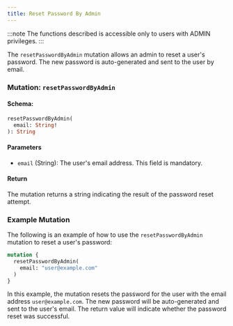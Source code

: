 ```yaml
---
title: Reset Password By Admin
---
```



:::note
The functions described is accessible only to users with ADMIN privileges.
:::

The `resetPasswordByAdmin` mutation allows an admin to reset a user's password. The new password is auto-generated and sent to the user by email.

### Mutation: `resetPasswordByAdmin`

#### Schema:
```graphql
resetPasswordByAdmin(
  email: String!
): String
```

#### Parameters

- `email` (String): The user's email address. This field is mandatory.

#### Return

The mutation returns a string indicating the result of the password reset attempt.

### Example Mutation

The following is an example of how to use the `resetPasswordByAdmin` mutation to reset a user's password:

```graphql
mutation {
  resetPasswordByAdmin(
    email: "user@example.com"
  )
}
```

In this example, the mutation resets the password for the user with the email address `user@example.com`. The new password will be auto-generated and sent to the user's email. The return value will indicate whether the password reset was successful.